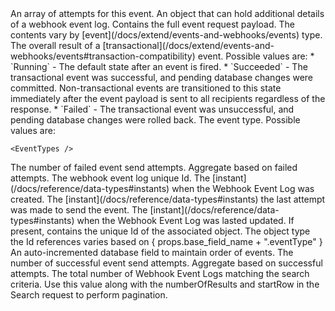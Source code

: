 
<APIBlock>
  <APIField name={ props.base_field_name + ".attempts" } type="Array">
    An array of attempts for this event.
  </APIField>
  <WebhookAttemptLogResponseBodyBase base_field_name={props.base_field_name + ".attempts[x]"} no_event_id />
  <APIField name={ props.base_field_name + ".data" } type="Object">
    An object that can hold additional details of a webhook event log.
  </APIField>
  <APIField name={ props.base_field_name + ".event" } type="Object">
    Contains the full event request payload. The contents vary by [event](/docs/extend/events-and-webhooks/events) type.
  </APIField>
  <APIField name={ props.base_field_name + ".eventResult" } type="String">
    The overall result of a [transactional](/docs/extend/events-and-webhooks/events#transaction-compatibility) event. Possible values are:
     * `Running` - The default state after an event is fired.
     * `Succeeded` - The transactional event was successful, and pending database changes were committed. Non-transactional events are transitioned to this state immediately after the event payload is sent to all recipients regardless of the response.
     * `Failed` - The transactional event was unsuccessful, and pending database changes were rolled back.
  </APIField>
  <APIField name={ props.base_field_name + ".eventType" } type="String">
    The event type. Possible values are:

    <EventTypes />
  </APIField>
  <APIField name={ props.base_field_name + ".failedAttempts" } type="Integer">
    The number of failed event send attempts. Aggregate based on failed <InlineField>attempts</InlineField>.
  </APIField>
  <APIField name={ props.base_field_name + ".id" } type="UUID">
    The webhook event log unique Id.
  </APIField>
  <APIField name={ props.base_field_name + ".insertInstant" } type="Long">
    The [instant](/docs/reference/data-types#instants) when the Webhook Event Log was created.
  </APIField>
  <APIField name={ props.base_field_name + ".lastAttemptInstant" } type="Long">
    The [instant](/docs/reference/data-types#instants) the last attempt was made to send the event.
  </APIField>
  <APIField name={ props.base_field_name + ".lastUpdateInstant" } type="Long">
    The [instant](/docs/reference/data-types#instants) when the Webhook Event Log was lasted updated.
  </APIField>
  <APIField name={ props.base_field_name + ".linkedObjectId" } type="UUID">
    If present, contains the unique Id of the associated object. The object type the Id references varies based on <InlineField>{ props.base_field_name + ".eventType" }</InlineField>
  </APIField>
  <APIField name={ props.base_field_name + ".sequence" } type="Long">
    An auto-incremented database field to maintain order of events.
  </APIField>
  <APIField name={ props.base_field_name + ".successfulAttempts" } type="Integer">
    The number of successful event send attempts. Aggregate based on successful <InlineField>attempts</InlineField>.
  </APIField>
  <APIField name="total" type="Integer" renderif={!!props.include_total}>
    The total number of Webhook Event Logs matching the search criteria. Use this value along with the <InlineField>numberOfResults</InlineField> and <InlineField>startRow</InlineField> in the Search request to perform pagination.
  </APIField>
</APIBlock>
